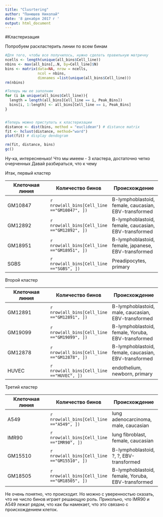 ```yaml
---
title: "Clusrtering"
author: "Панюшев Николай"
date: '8 декабря 2017 г '
output: html_document
---
```


#Кластеризация

Попробуем раскластерить линии по всем бинам
```r
#Для того, чтобы все получилось, нужно сделать правильную матричку
ncells <- length(unique(all_bins$Cell_line))
nbins <- max(all_bins[,.N, by=Cell_line]$N)
bins <- matrix(data=NA, nrow = ncells,
               ncol = nbins,
               dimnames =list(unique(all_bins$Cell_line)))
rm(nbins)

#Теперь мы ее заполним
for (i in unique(all_bins$Cell_line)){
  length = length(all_bins[Cell_line == i, Peak_Bins])
  bins[i, 1:length] <- all_bins[Cell_line == i, Peak_Bins]
}


#Теперь можно приступать к кластеризации
distance <- dist(bins, method = "euclidean") # distance matrix
fit <- hclust(distance, method="ward")
plot(fit) # display dendogram

rm(fit, distance, bins)
gc()
```

Ну-ка, интересненько!
Что мы имеем - 3 кластера, достаточно четко очерченных
Давай разбираться, что к чему

Итак, первый кластер

Клеточная линия  | Количество бинов | Происхождение | 
------------- | ------------- | -------------
GM10847 | `r nrow(all_bins[Cell_line =="GM10847", ])`| B-lymphoblastoid, female, caucasian, EBV-transformed   
GM12892 | `r nrow(all_bins[Cell_line =="GM12892", ])`| B-lymphoblastoid, female, caucasian, EBV-transformed
GM18951 | `r nrow(all_bins[Cell_line =="GM18951", ])`| B-lymphoblastoid, female, japanese, EBV-transformed
SGBS | `r nrow(all_bins[Cell_line =="SGBS", ])`| Preadipocytes, primary

Второй кластер

Клеточная линия  | Количество бинов | Происхождение | 
------------- | ------------- | -------------
GM12891 | `r nrow(all_bins[Cell_line =="GM12891", ])` | B-lymphoblastoid, male, caucasian, EBV-transformed
GM19099 | `r nrow(all_bins[Cell_line =="GM19099", ])` | B-lymphoblastoid, female, Yoruba, EBV-transformed
GM12878 | `r nrow(all_bins[Cell_line =="GM12878", ])` | B-lymphoblastoid, female, caucasian, EBV-transformed 
HUVEC | `r nrow(all_bins[Cell_line =="HUVEC", ])` |  endothelium, newborn, primary

Третий кластер

Клеточная линия  | Количество бинов | Происхождение | 
------------- | ------------- | -------------
A549 | `r nrow(all_bins[Cell_line =="A549", ])` | lung adenocarcinoma, male, caucasian
IMR90 | `r nrow(all_bins[Cell_line =="IMR90", ])` | lung fibroblast, female, caucasian
GM15510 | `r nrow(all_bins[Cell_line =="GM15510", ])`| B-lymphoblastoid, ?, ?, EBV-transformed 
GM18505 | `r nrow(all_bins[Cell_line =="GM18505", ])`|  B-lymphoblastoid, female, Yoruba, EBV-transformed

Не очень понятно, что происходит. Но можно с уверенностью сказать, что не число бинов играет решающую роль.
Прикольно, что IMR90 и A549 лежат рядом, что как бы намекает, что это связано с происхождением клеток. 